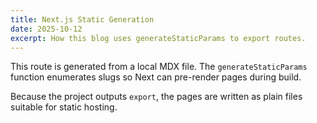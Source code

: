 ```yaml
---
title: Next.js Static Generation
date: 2025-10-12
excerpt: How this blog uses generateStaticParams to export routes.
---
```


This route is generated from a local MDX file. The
`generateStaticParams` function enumerates slugs so Next can
pre-render pages during build.

Because the project outputs `export`, the pages are written
as plain files suitable for static hosting.

